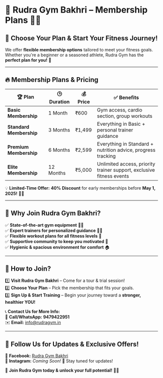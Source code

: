 # 💪 **Rudra Gym Bakhri – Membership Plans** 🏋️‍♂️  

## 📅 **Choose Your Plan & Start Your Fitness Journey!**  

We offer **flexible membership options** tailored to meet your fitness goals. Whether you're a beginner or a seasoned athlete, Rudra Gym has the **perfect plan for you!** 🚀  

---

## 🔥 **Membership Plans & Pricing**  

| 🏆 Plan | 🕒 Duration | 💰 Price | ✅ Benefits |
|---------|------------|---------|------------|
| **Basic Membership** | 1 Month | ₹600 | Gym access, cardio section, group workouts |
| **Standard Membership** | 3 Months | ₹1,499 | Everything in Basic + personal trainer guidance |
| **Premium Membership** | 6 Months | ₹2,599 | Everything in Standard + nutrition advice, progress tracking |
| **Elite Membership** | 12 Months | ₹5,000 | Unlimited access, priority trainer support, exclusive fitness events |

💡 **Limited-Time Offer:** **40% Discount** for early memberships before **May 1, 2025!** 🎉🔥  

---

## 🎯 **Why Join Rudra Gym Bakhri?**  
✅ **State-of-the-art gym equipment** 🏋️‍♂️  
✅ **Expert trainers for personalized guidance** 👨‍🏫  
✅ **Flexible workout plans for all fitness levels** 📆  
✅ **Supportive community to keep you motivated** 💪  
✅ **Hygienic & spacious environment for comfort** 🏠  

---

## 📍 **How to Join?**  
1️⃣ **Visit Rudra Gym Bakhri** – Come for a tour & trial session!  
2️⃣ **Choose Your Plan** – Pick the membership that fits your goals.  
3️⃣ **Sign Up & Start Training** – Begin your journey toward a **stronger, healthier YOU!**  

📞 **Contact Us for More Info:**  
📲 **Call/WhatsApp:** **9479422951**  
✉️ **Email:** [info@rudragym.in](mailto:info@rudragym.in)  

---

## 🔗 **Follow Us for Updates & Exclusive Offers!**  
📌 **Facebook:** [Rudra Gym Bakhri](https://www.facebook.com/RUDRA-GYM-108323284380476)  
📌 **Instagram:** *Coming Soon!* 🚀 Stay tuned for updates!  

🚀 **Join Rudra Gym today & unlock your full potential!** 💪🔥  